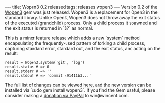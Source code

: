 ---
title: Wopen3 0.2 released
tags: releases wopen3
---
Version 0.2 of the [[Wopen3]] gem was just released. Wopen3 is a replacement for Open3 in the standard library. Unlike Open3, Wopen3 does not throw away the exit status of the executed (grandchild) process. Only a child process it spawned and the exit status is returned in `$?` as normal.

This is a minor feature release which adds a new `system` method encapsulating the frequently-used pattern of forking a child process, capturing standard error, standard out, and the exit status, and acting on the result:

<pre lang="ruby">result = Wopen3.system('git', 'log')
result.status # => 0
result.stderr # => ''
result.stdout # => 'commit 491411b3...'</pre>

The full list of changes can be viewed [http://git.wincent.com/wopen3.git/shortlog/refs/tags/0.2 here], and the new version can be installed via `sudo gem install wopen3`. If you find the Gem useful, please consider making a [https://www.paypal.com/cgi-bin/webscr?cmd=_xclick&business=win@wincent.com&item_name=Wopen3+donation&no_note=1&currency_code=EUR&lc=GB donation via PayPal] to win@wincent.com.
